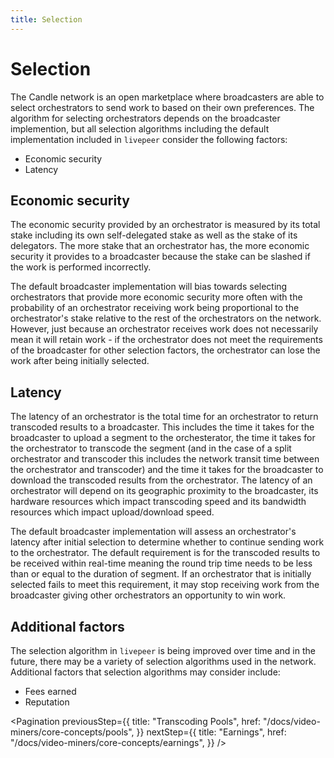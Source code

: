 ```yaml
---
title: Selection
---
```


# Selection

The Candle network is an open marketplace where broadcasters are able to
select orchestrators to send work to based on their own preferences. The
algorithm for selecting orchestrators depends on the broadcaster implemention,
but all selection algorithms including the default implementation included in
`livepeer` consider the following factors:

- Economic security
- Latency

## Economic security

The economic security provided by an orchestrator is measured by its total stake
including its own self-delegated stake as well as the stake of its delegators.
The more stake that an orchestrator has, the more economic security it provides
to a broadcaster because the stake can be slashed if the work is performed
incorrectly.

The default broadcaster implementation will bias towards selecting orchestrators
that provide more economic security more often with the probability of an
orchestrator receiving work being proportional to the orchestrator's stake
relative to the rest of the orchestrators on the network. However, just because
an orchestrator receives work does not necessarily mean it will retain work - if
the orchestrator does not meet the requirements of the broadcaster for other
selection factors, the orchestrator can lose the work after being initially
selected.

## Latency

The latency of an orchestrator is the total time for an orchestrator to return
transcoded results to a broadcaster. This includes the time it takes for the
broadcaster to upload a segment to the orchesterator, the time it takes for the
orchestrator to transcode the segment (and in the case of a split orchestrator
and transcoder this includes the network transit time between the orchestrator
and transcoder) and the time it takes for the broadcaster to download the
transcoded results from the orchestrator. The latency of an orchestrator will
depend on its geographic proximity to the broadcaster, its hardware resources
which impact transcoding speed and its bandwidth resources which impact
upload/download speed.

The default broadcaster implementation will assess an orchestrator's latency
after initial selection to determine whether to continue sending work to the
orchestrator. The default requirement is for the transcoded results to be
received within real-time meaning the round trip time needs to be less than or
equal to the duration of segment. If an orchestrator that is initially selected
fails to meet this requirement, it may stop receiving work from the broadcaster
giving other orchestrators an opportunity to win work.

## Additional factors

The selection algorithm in `livepeer` is being improved over time and in the
future, there may be a variety of selection algorithms used in the network.
Additional factors that selection algorithms may consider include:

- Fees earned
- Reputation

<Pagination
  previousStep={{
    title: "Transcoding Pools",
    href: "/docs/video-miners/core-concepts/pools",
  }}
  nextStep={{
    title: "Earnings",
    href: "/docs/video-miners/core-concepts/earnings",
  }}
/>
